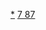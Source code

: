 {{Navbox
|name = 鍅化合物
|listclass=hlist
|state = <includeonly>{{{state|collapsed}}}</includeonly><noinclude>uncollapsed</noinclude>
|title = <span style="vertical-align:1px;">[[鍅|-{zh:鈁; zh-hans:钫; zh-hant:鍅; zh-tw:鍅;}-]]化合物</font>
|titlestyle = 
|list1 = 
*[[溴化鍅|FrBr]]
*[[氯化鍅|FrCl]]
*[[氟化鍅|FrF]]
*[[碘化鍅|FrI]]
*[[碳酸鍅|Fr<sub>2</sub>CO<sub>3</sub>]]
*[[氧化鍅|Fr<sub>2</sub>O]]
*[[氫氧化鍅|FrOH]]
*[[氫化鍅|FrH]]
*[[硫化鍅|Fr<sub>2</sub>S]]
</div>
}}<noinclude>

[[Category:钫化合物|*]]
[[Category:化學品模板|7 87]]

</noinclude>